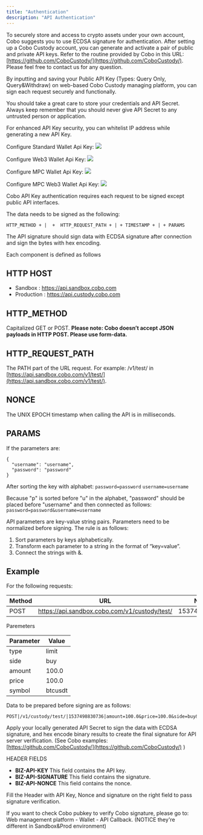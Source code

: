 ```yaml
---
title: "Authentication"
description: "API Authentication"
---
```

To securely store and access to crypto assets under your own account, Cobo suggests you to use ECDSA signature for
authentication. After setting up a Cobo Custody account, you can generate and activate a pair of public and private API
keys. Refer to the routine provided by Cobo in this
URL: [https://github.com/CoboCustody/](https://github.com/CoboCustody/). Please feel free to contact us for any
question.

By inputting and saving your Public API Key (Types: Query Only, Query&Withdraw) on web-based Cobo Custody managing
platform, you can sign each request securely and functionally.

You should take a great care to store your credentials and API Secret. Always keep remember that you should never give
API Secret to any untrusted person or application.

For enhanced API Key security, you can whitelist IP address while generating a new API Key.

Configure Standard Wallet Api Key:
<img src="/images/webapinewEN.png" />

Configure Web3 Wallet Api Key:
<img src="/images/web3apiEN.png" />

Configure MPC Wallet Api Key:
<img src="/images/mpcapiEN.png" />

Configure MPC Web3 Wallet Api Key:
<img src="/images/mpcweb3apiEN.png" />


Cobo API Key authentication requires each request to be signed except public API interfaces.

The data needs to be signed as the following:

```
HTTP_METHOD + |  +  HTTP_REQUEST_PATH + | + TIMESTAMP + | + PARAMS
```

The API signature should sign data with ECDSA signature after connection and sign the bytes with hex encoding.

<aside class="notice">
    Each component is defined as follows
</aside>

## HTTP HOST

* Sandbox : https://api.sandbox.cobo.com
* Production : https://api.custody.cobo.com

## HTTP_METHOD

Capitalized GET or POST. **Please note: Cobo doesn’t accept JSON payloads in HTTP POST. Please use form-data.**

## HTTP_REQUEST_PATH

The PATH part of the URL request. For example: /v1/test/
in [https://api.sandbox.cobo.com/v1/test/](https://api.sandbox.cobo.com/v1/test/).

## NONCE

The UNIX EPOCH timestamp when calling the API is in milliseconds.

## PARAMS

If the parameters are:

```
{
  "username": "username",
  "password": "password"
}
```

After sorting the key with alphabet:
```password=password```
```username=username```

Because "p" is sorted before "u" in the alphabet, "password" should be placed before "username" and then connected as
follows:
```password=password&username=username```

API parameters are key-value string pairs. Parameters need to be normalized before signing. The rule is as follows:

1. Sort parameters by keys alphabetically.
2. Transform each parameter to a string in the format of “key=value”.
3. Connect the strings with &.

## Example

For the following requests:

Method | URL | Nonce
-------|-----|------
POST |  https://api.sandbox.cobo.com/v1/custody/test/ | 1537498830736

Paremeters

Parameter | Value
----------|------
type| limit
side| buy
amount| 100.0
price| 100.0
symbol| btcusdt

Data to be prepared before signing are as follows:

```
POST|/v1/custody/test/|1537498830736|amount=100.0&price=100.0&side=buy&symbol=btcusdt&type=limit
```

Apply your locally generated API Secret to sign the data with ECDSA signature, and hex encode binary results to create
the final signature for API server verification. (See Cobo
examples:  [https://github.com/CoboCustody/](https://github.com/CoboCustody/) )

HEADER FIELDS

* **BIZ-API-KEY**
  This field contains the API key.
* **BIZ-API-SIGNATURE**
  This field contains the signature.
* **BIZ-API-NONCE**
  This field contains the nonce.

Fill the Header with API Key, Nonce and signature on the right field to pass signature verification.

If you want to check Cobo pubkey to verify Cobo signature, please go to: Web management platform - Wallet - API
Callback. (NOTICE they're different in Sandbox&Prod environment)